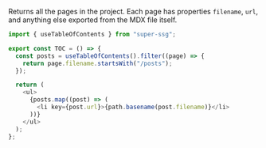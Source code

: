 Returns all the pages in the project. Each page has properties `filename`, `url`, and anything else exported from the MDX file itself.

```js
import { useTableOfContents } from "super-ssg";

export const TOC = () => {
  const posts = useTableOfContents().filter((page) => {
    return page.filename.startsWith("/posts");
  });

  return (
    <ul>
      {posts.map((post) => (
        <li key={post.url}>{path.basename(post.filename)}</li>
      ))}
    </ul>
  );
};
```
